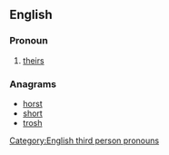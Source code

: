 ==English==

===Pronoun===
{{en-pron|desc=possessive pronoun|possessive determiner|thor}}

# {{context|Geordie|lang=en}} [[theirs]]

===Anagrams===
* [[horst#English|horst]] 
* [[short#English|short]]
* [[trosh#English|trosh]]

[[Category:English third person pronouns]]